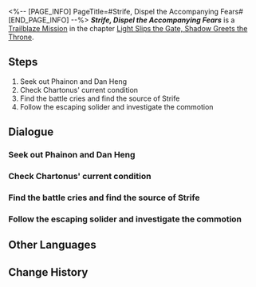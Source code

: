 <%-- [PAGE_INFO]
PageTitle=#Strife, Dispel the Accompanying Fears#
[END_PAGE_INFO] --%>
{{Stub|Dialogue.}}
{{Mission Infobox
|id            = 1040202
|title         = 
|image         = <!--Mission Strife, Dispel the Accompanying Fears.png-->
|type          = Trailblaze
|event_name    = 
|chapter       = Light Slips the Gate, Shadow Greets the Throne
|requirements  = {{subst:void|<!--Unknown: {"Type":"Manual"}-->}}
|summary       = <!--official mission summary from Fate's Atlas-->
|characters    = Bloodthirsty Okheman; Dan Heng; Dan Heng?; Divine Echo; Dying Okheman; Fanatical Kremnoan; Frenzied Okheman Soldier; Mesmerized Warrior; Mydei; Perdikkas; Trailblazer
|startLocation = [[Amphoreus]] - [[Trial of Strife]]
|world         = Amphoreus
|area          = Trial of Strife
|prev          = 
|next          = 
|rewards       = Trailblaze EXP*300; Stellar Jade*40; Traveler's Guide*3; Lost Crystal*3; Celestial Ambrosia*120; Credit*40,000
}}
'''''Strife, Dispel the Accompanying Fears''''' is a [[Trailblaze Mission]] in the chapter [[Light Slips the Gate, Shadow Greets the Throne]].

==Steps==
# Seek out Phainon and Dan Heng
# Check Chartonus' current condition
# Find the battle cries and find the source of Strife
# Follow the escaping solider and investigate the commotion

<!--
==Gameplay Notes==

--><!--
==Trial Character==

-->
==Dialogue==
{{Stub Dialogue}}
===Seek out Phainon and Dan Heng{{subst:void|<!--104020201-->}}===
{{Mission Description|type=trailblaze|location=Trial of Strife|(Trailblazer) and I became separated in this illusion. (Trailblazer) told me that {{MC|f=she|m=he}} travelled with Mydei and had seen the man's deepest fear, which was the blood-soaked glory of the Kremnos...}}
{{Dialogue Start}}
:{{tx}}
{{Dialogue End}}

===Check Chartonus' current condition{{subst:void|<!--104020205-->}}===
{{Dialogue Start}}
:{{tx}}
{{Dialogue End}}

===Find the battle cries and find the source of Strife{{subst:void|<!--104020214-->}}===
{{Mission Description|type=trailblaze|location=Trial of Strife|update|We finally met up in the illusion of the trial after some fighting and followed the sound of battle to the source of Strife. Perhaps that would be Phainon's location.}}
{{Dialogue Start}}
:{{tx}}
{{Dialogue End}}

===Follow the escaping solider and investigate the commotion{{subst:void|<!--104020203-->}}===
{{Mission Description|type=trailblaze|location=Trial of Strife|update|(Trailblazer) and I became separated in this illusion. (Trailblazer) told me that {{MC|f=she|m=he}} travelled with Mydei and had seen the man's deepest fear, which was the blood-soaked glory of the Kremnos...}}
{{Dialogue Start}}
:{{tx}}
{{Dialogue End}}

==Other Languages==
{{Other Languages
|en   = Strife, Dispel the Accompanying Fears
|zhs  = 纷争啊，伐清湮途的悼惧
|zht  = 紛爭啊，伐清湮途的悼懼
|ja   = 紛争よ、消滅の道に広がる恐怖を薙ぎ払え
|ko   = 분쟁이여, 길을 막는 두려움을 토벌하라
|es   = Conflicto, ahuyenta este temor sombrío
|fr   = Conflit, dissipe les peurs héritées
|ru   = О раздор, избавь от преследующих страхов
|th   = ปฏิปักษ์เอ๋ย จงขจัดความกลัวบนเส้นทาง
|vi   = Hỡi Phân Tranh, Hãy Xua Tan Nỗi Sợ Trên Đường
|de   = Zwist, banne die Angst vor dem Ende
|id   = Pertikaian, Hancurkan Ketakutan yang Terpendam
|pt   = Conflito, Dissipar os Medos Acompanhantes
}}

==Change History==
{{Change History|3.1}}
